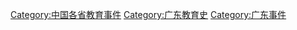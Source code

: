 [[Category:中国各省教育事件|Category:中国各省教育事件]]
[[Category:广东教育史|Category:广东教育史]]
[[Category:广东事件|Category:广东事件]]